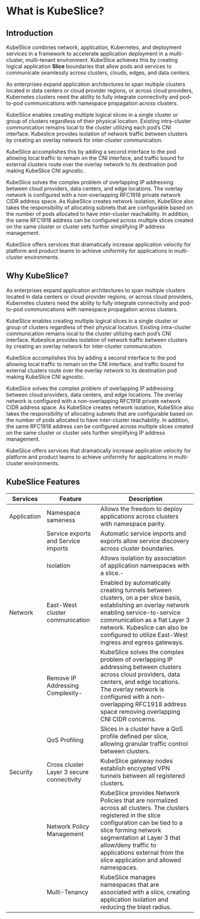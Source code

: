 # What is KubeSlice?

## Introduction
KubeSlice combines network, application, Kubernetes, and deployment services in a framework to accelerate 
application deployment in a multi-cluster, multi-tenant environment. KubeSlice achieves this by 
creating logical application **Slice** boundaries that allow pods and services to communicate seamlessly
across clusters, clouds, edges, and data centers.

As enterprises expand application architectures to span multiple clusters located in data centers or cloud 
provider regions, or across cloud providers, Kubernetes clusters need the ability to fully integrate 
connectivity and pod-to-pod communications with namespace propagation across clusters.

KubeSlice enables creating multiple logical slices in a single cluster or group of clusters regardless of 
their physical location.  Existing intra-cluster communication remains local to the cluster utilizing each 
pod’s CNI interface. Kubeslice provides isolation of network traffic between clusters by creating an overlay 
network for inter-cluster communication.

KubeSlice accomplishes this by adding a second interface to the pod allowing local traffic to remain on the 
CNI interface, and traffic bound for external clusters route over the overlay network to its destination pod 
making KubeSlice CNI agnostic. 

KubeSlice solves the complex problem of overlapping IP addressing between cloud providers, data centers, and 
edge locations. The overlay network is configured with a non-overlapping RFC1918 private network CIDR address 
space. As KubeSlice creates network isolation, KubeSlice also takes the responsibility of allocating subnets 
that are configurable based on the number of pods allocated to have inter-cluster reachability. In addition, 
the same RFC1918 address can be configured across multiple slices created on the same cluster or cluster sets 
further simplifying IP address management.

KubeSlice offers services that dramatically increase application velocity for platform and product teams to 
achieve uniformity for applications in multi-cluster environments.

## Why KubeSlice?
As enterprises expand application architectures to span multiple clusters located in data centers or cloud 
provider regions, or across cloud providers, Kubernetes clusters need the ability to fully integrate 
connectivity and pod-to-pod communications with namespace propagation across clusters.

KubeSlice enables creating multiple logical slices in a single cluster or group of clusters regardless of 
their physical location.  Existing intra-cluster communication remains local to the cluster utilizing each 
pod’s CNI interface. Kubeslice provides isolation of network traffic between clusters by creating an overlay 
network for inter-cluster communication.

KubeSlice accomplishes this by adding a second interface to the pod allowing local traffic to remain on the 
CNI interface, and traffic bound for external clusters route over the overlay network to its destination pod 
making KubeSlice CNI agnostic. 

KubeSlice solves the complex problem of overlapping IP addressing between cloud providers, data centers, and 
edge locations. The overlay network is configured with a non-overlapping RFC1918 private network CIDR address 
space. As KubeSlice creates network isolation, KubeSlice also takes the responsibility of allocating subnets 
that are configurable based on the number of pods allocated to have inter-cluster reachability. In addition, 
the same RFC1918 address can be configured across multiple slices created on the same cluster or cluster sets 
further simplifying IP address management.

KubeSlice offers services that dramatically increase application velocity for platform and product teams to 
achieve uniformity for applications in multi-cluster environments.

## KubeSlice Features


| Services | Feature | Description |
|----|----|----|
| Application | Namespace sameness | Allows the freedom to deploy applications across clusters with namespace parity.|
| | Service exports and Service imports | Automatic service imports and exports allow service discovery across cluster boundaries. |
| | Isolation | Allows isolation by association of application namespaces with a slice.- | 
| Network | East-West cluster communication | Enabled by automatically creating tunnels between clusters, on a per slice basis, establishing an overlay network enabling service-to-service communication as a flat Layer 3 network. Kubeslice can also be configured to utilize East-West ingress and egress gateways.|
| | Remove IP Addressing Complexity- | KubeSlice solves the complex problem of overlapping IP addressing between clusters across cloud providers, data centers, and edge locations. The overlay network is configured with a non-overlapping RFC1918 address space removing overlapping CNI CIDR concerns.| 
| | QoS Profiling | Slices in a cluster have a QoS profile defined per slice, allowing granular traffic control between clusters. |
| Security | Cross cluster Layer 3 secure connectivity | KubeSlice gateway nodes establish encrypted VPN tunnels between all registered clusters. |
| | Network Policy Management | KubeSlice provides Network Policies that are normalized across all clusters. The clusters registered in the slice configuration can be tied to a slice forming network segmentation at Layer 3 that allow/deny traffic to applications external from the slice application and allowed namespaces. |
| | Multi-Tenancy | KubeSlice manages namespaces that are associated with a slice, creating application isolation and reducing the blast radius. | |
